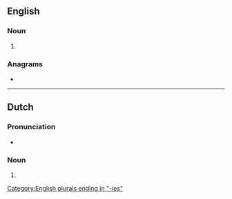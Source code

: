 ==English==

===Noun===
{{head|en|noun form}}

# {{plural of|en|seminary}}

===Anagrams===
* {{anagrams|en|a=aeeiimnrss|Messierian|Namierises|namierises|semainiers|siramesine}}

[[Category:English plurals ending in "-ies"]]

----

==Dutch==

===Pronunciation===
* {{audio|nl|Nl-seminaries.ogg|Audio}}

===Noun===
{{head|nl|noun form}}

# {{plural of|nl|seminarie}}